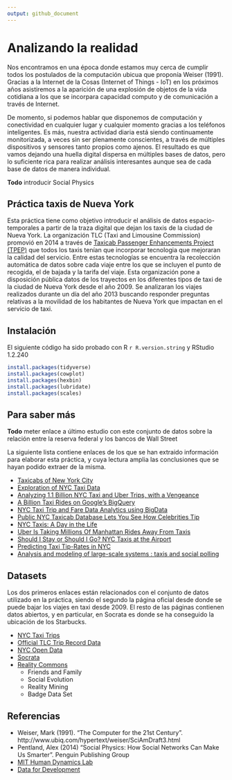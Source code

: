 ```yaml
---
output: github_document
---
```


# Analizando la realidad

Nos encontramos en una época donde estamos muy cerca de cumplir todos los postulados de la computación ubicua que proponía Weiser (1991). Gracias a la Internet de la Cosas (Internet of Things - IoT) en los próximos años asistiremos a la aparición de una explosión de objetos de la vida cotidiana a los que se incorpara capacidad computo y de comunicación a través de Internet. 

De momento, si podemos hablar que disponemos de computación y conectividad en cualquier lugar y cualquier momento gracias a los teléfonos inteligentes. Es más, nuestra actividad diaria está siendo continuamente monitorizada, a veces sin ser plenamente conscientes, a través de múltiples dispositivos y sensores tanto propios como ajenos. El resultado es que vamos dejando una huella digital dispersa en múltiples bases de datos, pero lo suficiente rica para realizar análisis interesantes aunque sea de cada base de datos de manera individual.

**Todo** introducir Social Physics

## Práctica taxis de Nueva York

Esta práctica tiene como objetivo introducir el análisis de datos espacio-temporales a partir de la traza digital que dejan los taxis de la ciudad de Nueva York. La organización TLC (Taxi and Limousine Commission) promovió en 2014 a través de [Taxicab Passenger Enhancements Project (TPEP)](http://www.nyc.gov/html/tlc/html/industry/taxicab_serv_enh_archive.shtml) que todos los taxis tenían que incorporar tecnologia que mejoraran la calidad del servicio. Entre estas tecnologías se encuentra la recolección automática de datos sobre cada viaje entre los que se incluyen el punto de recogida, el de bajada y la tarifa del viaje. Esta organización pone a disposición pública datos de los trayectos en los diferentes tipos de taxi de la ciudad de Nueva York desde el año 2009. Se analizaran los viajes realizados durante un día del año 2013 buscando responder preguntas relativas a la movilidad de los habitantes de Nueva York que impactan en el servicio de taxi.

## Instalación

El siguiente código ha sido probado con R `r R.version.string` y RStudio 1.2.240

```r
install.packages(tidyverse)
install.packages(cowplot)
install.packages(hexbin)
install.packages(lubridate)
install.packages(scales)
```

## Para saber más

**Todo** meter enlace a último estudio con este conjunto de datos sobre la relación entre la reserva federal y los bancos de Wall Street

La siguiente lista contiene enlaces de los que se han extraido información para elaborar esta práctica, y cuya lectura amplia las conclusiones que se hayan podido extraer de la misma.

* [Taxicabs of New York City](https://en.wikipedia.org/wiki/Taxicabs_of_New_York_City)
* [Exploration of NYC Taxi Data](http://hafen.github.io/taxi/)
* [Analyzing 1.1 Billion NYC Taxi and Uber Trips, with a Vengeance
](http://toddwschneider.com/posts/analyzing-1-1-billion-nyc-taxi-and-uber-trips-with-a-vengeance/)
* [A Billion Taxi Rides on Google's BigQuery](http://tech.marksblogg.com/billion-nyc-taxi-rides-bigquery.html)
* [NYC Taxi Trip and Fare Data Analytics using BigData](http://egr.uri.edu/wp-uploads/asee2016/42-150-1-DR.pdf)
* [Public NYC Taxicab Database Lets You See How Celebrities Tip](http://gawker.com/the-public-nyc-taxicab-database-that-accidentally-track-1646724546)
* [NYC Taxis: A Day in the Life](http://chriswhong.github.io/nyctaxi/)
* [Uber Is Taking Millions Of Manhattan Rides Away From Taxis](https://fivethirtyeight.com/features/uber-is-taking-millions-of-manhattan-rides-away-from-taxis/)
* [Should I Stay or Should I Go? NYC Taxis at the Airport](http://chriswhong.com/open-data/should-i-stay-or-should-i-go-nyc-taxis-at-the-airport/)
* [Predicting Taxi Tip-Rates in NYC](https://cseweb.ucsd.edu/~jmcauley/cse190/reports/sp15/050.pdf)
* [Analysis and modeling of large-scale systems : taxis and social polling](https://purl.stanford.edu/bz752gf4249)

## Datasets

Los dos primeros enlaces están relacionados con el conjunto de datos utilizado en la práctica, siendo el segundo la página oficial desde donde se puede bajar los viajes en taxi desde 2009. El resto de las páginas contienen datos abiertos, y en particular, en Socrata  es donde se ha conseguido la ubicación de los Starbucks. 

* [NYC Taxi Trips](http://www.andresmh.com/nyctaxitrips/)
* [Official TLC Trip Record Data](http://www.nyc.gov/html/tlc/html/about/trip_record_data.shtml)
* [NYC Open Data](https://nycopendata.socrata.com/)
* [Socrata](https://opendata.socrata.com)
* [Reality Commons](http:// realitycommons.media.mit.edu)
    * Friends and Family
    * Social Evolution
    * Reality Mining
    * Badge Data Set

## Referencias

* Weiser, Mark (1991). “The Computer for the 21st Century”. http://www.ubiq.com/hypertext/weiser/SciAmDraft3.html
* Pentland, Alex (2014) "Social Physics: How Social Networks Can Make Us Smarter". Penguin Publishing Group
* [MIT Human Dynamics Lab](https://www.media.mit.edu/groups/human-dynamics/overview/)
* [Data for Development](http://www.d4d.orange.com/en/Accueil)